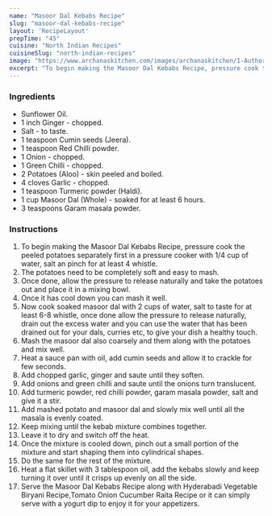 ---
name: "Masoor Dal Kebabs Recipe"
slug: "masoor-dal-kebabs-recipe"
layout: 'RecipeLayout'
prepTime: "45"
cuisine: "North Indian Recipes"
cuisineSlug: "north-indian-recipes"
image: "https://www.archanaskitchen.com/images/archanaskitchen/1-Author/sibyl_sunitha/Masoor_Dal_Kebabs_Recipe.jpg"
excerpt: "To begin making the Masoor Dal Kebabs Recipe, pressure cook the peeled potatoes separately first in a pressure cooker with 14 cup of water, salt an pinch for at least 4 whistle"
---

### Ingredients

- Sunflower Oil.
- 1 inch Ginger - chopped.
- Salt - to taste.
- 1 teaspoon Cumin seeds (Jeera).
- 1 teaspoon Red Chilli powder.
- 1 Onion - chopped.
- 1 Green Chilli - chopped.
- 2 Potatoes (Aloo) - skin peeled and boiled.
- 4 cloves Garlic - chopped.
- 1 teaspoon Turmeric powder (Haldi).
- 1 cup Masoor Dal (Whole) - soaked for at least 6 hours.
- 3 teaspoons Garam masala powder.

### Instructions

1. To begin making the Masoor Dal Kebabs Recipe, pressure cook the peeled potatoes separately first in a pressure cooker with 1/4 cup of water, salt an pinch for at least 4 whistle.
1. The potatoes need to be completely soft and easy to mash.
1. Once done, allow the pressure to release naturally and take the potatoes out and place it in a mixing bowl.
1. Once it has cool down you can mash it well.
1. Now cook soaked masoor dal with 2 cups of water, salt to taste for at least 6-8 whistle, once done allow the pressure to release naturally, drain out the excess water and you can use the water that has been drained out for your dals, curries etc, to give your dish a healthy touch.
1. Mash the masoor dal also coarsely and them along with the potatoes and mix well.
1. Heat a sauce pan with oil, add cumin seeds and allow it to crackle for few seconds.
1. Add chopped garlic, ginger and saute until they soften.
1. Add onions and green chilli and saute until the onions turn translucent.
1. Add turmeric powder, red chilli powder, garam masala powder, salt and give it a stir.
1. Add mashed potato and masoor dal and slowly mix well until all the masala is evenly coated.
1. Keep mixing until the kebab mixture combines together.
1. Leave it to dry and switch off the heat.
1. Once the mixture is cooled down, pinch out a small portion of the mixture and start shaping them into cylindrical shapes.
1. Do the same for the rest of the mixture.
1. Heat a flat skillet with 3 tablespoon oil, add the kebabs slowly and keep turning it over until it crisps up evenly on all the side.
1. Serve the Masoor Dal Kebabs Recipe along with Hyderabadi Vegetable Biryani Recipe,Tomato Onion Cucumber Raita Recipe or it can simply serve with a yogurt dip to enjoy it for your appetizers.
